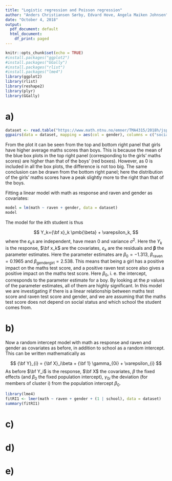 ```yaml
---
title: "Logistic regression and Poisson regression"
author: "Anders Christiansen Sørby, Edvard Hove, Angela Maiken Johnsen"
date: "October 4, 2018"
output:
  pdf_document: default
  html_document:
    df_print: paged
---
```


```r
knitr::opts_chunk$set(echo = TRUE)
#install.packages("ggplot2")
#install.packages("GGally")
#install.packages("rlist")
#install.packages("lme4")
library(ggplot2)
library(rlist)
library(reshape2)
library(plyr)
library(GGally)
```


# a)
```r
dataset <- read.table("https://www.math.ntnu.no/emner/TMA4315/2018h/jsp2.txt", header = TRUE)
ggpairs(data = dataset, mapping = aes(col = gender), columns = c("social", "raven", "math"), legend = 1)
```
From the plot it can be seen from the top and bottom right panel that girls have higher average maths scores than boys. This is because the mean of the blue box plots in the top right panel (corresponding to the girls' maths scores) are higher than that of the boys' (red boxes). However, as 0 is included in all the box plots, the difference is not too big. The same conclusion can be drawn from the bottom right panel; here the distribution of the girls' maths scores have a peak slightly more to the right than that of the boys.  

Fitting a linear model with math as response and raven and gender as covariates:
```r
model = lm(math ~ raven + gender, data = dataset)
model
```
The model for the $k$th student is thus

$$
Y_k={\bf x}_k \pmb{\beta} + \varepsilon_k,
$$
where the $\varepsilon_k$s are independent, have mean 0 and variance $\sigma^2$. Here the $Y_k$ is the response, $\bf x_k$ are the covariates, $\varepsilon_k$ are the residuals and $\pmb{\beta}$ the parameter estimates.
Here the parameter estimates are $\beta_0 = -1.313$,  $\beta_{\mathrm{raven}} = 0.1965$ and $\beta_{\mathrm{gendergirl}} = 2.538$. This means that being a girl has a positive impact on the maths test score, and a positive raven test score also gives a positive impact on the maths test score. Here $\beta_0$, i. e. the intercept, corresponds to the parameter estimate for a boy. 
By looking at the $p$ values of the parameter estimates, all of them are highly significant. 
In this model we are investigating if there is a linear relationship between maths test score and raven test score and gender, and we are assuming that the maths test score does not depend on social status and which school the student comes from.

# b)
Now a random intercept model with math as response and raven and gender as covariates as before, in addition to school as a random intercept. This can be written mathematically as

$$
{\bf Y}_{i} = {\bf X}_i\beta + {\bf 1} \gamma_{0i} + \varepsilon_{i}
$$
As before $\bf Y_i$ is the response, $\bf X$ the covariates, $\beta$ the fixed effects (and $\beta_0$ the fixed population intercept), $\gamma_{0i}$ the deviation (for members of cluster i) from the population intercept $\beta_0$.
```r
library(lme4)
fitRI1 <- lmer(math ~ raven + gender + (1 | school), data = dataset)
summary(fitRI1)
```
# c)
# d)
# e)

